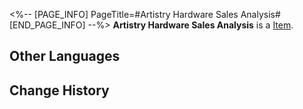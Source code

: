 <%-- [PAGE_INFO]
PageTitle=#Artistry Hardware Sales Analysis#
[END_PAGE_INFO] --%>
{{Item Infobox
|title       = Artistry Hardware Sales Analysis
|id          = 140253
|image       = Item Artistry Hardware Sales Analysis.png
|type        = 
|invCategory = Missions
|rarity      = 3
|effect      = 
|description = Since Artistry Hardware partnered with the dock, its scope of operations has expanded, and its revenue and customer satisfaction have both increased.
}}
'''Artistry Hardware Sales Analysis''' is a [[Item]].

==Other Languages==
{{Other Languages
|en   = Artistry Hardware Sales Analysis
|zhs  = 同功坊的营收分析
|zht  = 同功坊的營收分析
|ja   = 同功坊の事業所得の分析書
|ko   = 동공방의 매출 분석
|es   = Análisis de ventas del Taller Rebosatalento
|fr   = Analyse des ventes du Virtuose du matos
|ru   = Анализ продаж ремесленной мастерской
|th   = เอกสารวิเคราะห์รายได้ของ Artistry Hardware
|vi   = Phân Tích Doanh Thu Đồng Công Phường
|de   = Verkaufsanalyse für Geräte der Kunst
|id   = Analisis Pendapatan Artistry Hardware
|pt   = Análise de Vendas da Equipamento Artístico
}}

==Change History==
{{Change History|2.0}}
